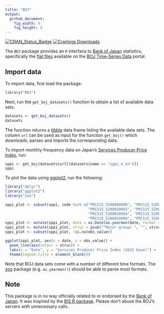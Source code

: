 ```yaml
---
title: "BOJ"
output:
  github_document:
    fig_width: 8
    fig_height: 4
---
```


[![CRAN\_Status\_Badge](http://www.r-pkg.org/badges/version/BOJ)](http://cran.r-project.org/package=BOJ) [![Cranlogs Downloads](http://cranlogs.r-pkg.org/badges/grand-total/BOJ)](http://cran.r-project.org/package=BOJ)

The `BOJ` package provides an `R` interface to [Bank of Japan](https://www.boj.or.jp/) statistics, specifically the [flat files](https://www.stat-search.boj.or.jp/info/dload_en.html) available on the [BOJ Time-Series Data](https://www.stat-search.boj.or.jp/) portal.

## Import data

To import data, first load the package:

```r
library("BOJ")
```

Next, run the `get_boj_datasets()` function to obtain a list of available data sets:

```r
datasets <- get_boj_datasets()
datasets
```

The function returns a [tibble](https://tibble.tidyverse.org/) data frame listing the available data sets. The column `url` can be used as input for the function `get_boj()` which downloads, parses and imports the corresponding data.

To import monthly-frequency data on Japan's [Services Producer Price Index](https://www.boj.or.jp/en/statistics/pi/sppi_2015/index.htm/), run:

```r
sppi <- get_boj(datasets$url[(datasets$name == "sppi_m_en")])
sppi
```

To plot the data using [ggplot2](https://ggplot2.tidyverse.org), run the following:

```r
library("dplyr")
library("ggplot2")
library("zoo")

sppi_plot <- subset(sppi, code %in% c("PRCS15_5200000000", "PRCS15_5200010001",
                                      "PRCS15_5200010002", "PRCS15_5200010003",
                                      "PRCS15_5200010004", "PRCS15_5200010005",
                                      "PRCS15_5200010006", "PRCS15_5200010007"))
sppi_plot <- mutate(sppi_plot, date = as.Date(as.yearmon(date, format = "%Y%m")))
sppi_plot <- mutate(sppi_plot, struc = gsub("^Major group/ ", "", struc))
sppi_plot <- subset(sppi_plot, !is.na(obs_value))

ggplot(sppi_plot, aes(x = date, y = obs_value)) +
  geom_line(aes(colour = struc)) +
  labs(x = "Date", y = "Services Producer Price Index (2015 base)") +
  theme(legend.title = element_blank())
```

Note that BOJ data sets come with a number of different time formats. The [zoo](https://cran.r-project.org/package=zoo) package (e.g. `as.yearmon()`) should be able to parse most formats.

## Note

This package is in no way officially related to or endorsed by the [Bank of Japan](https://www.boj.or.jp/). It was inspired by the [BIS R package](https://github.com/expersso/BIS). Please don't abuse the BOJ's servers with unnecessary calls.
